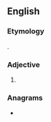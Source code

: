 ==English==

===Etymology===
{{prefix|un|dreamed|lang=en}}.

===Adjective===
{{head|en|adjective}}

# {{alternative form of|undreamt|lang=en}}

===Anagrams===
* {{anagrams|en|a=addeemnru|demaunder|maundered}}